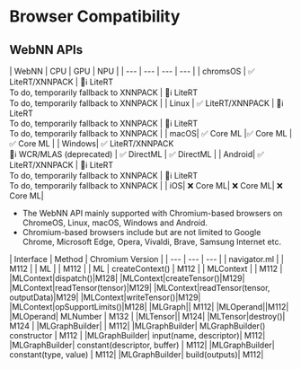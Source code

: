 
<div className="mdx-table">

# Browser Compatibility

## WebNN APIs

<div class="table">
| WebNN | CPU | GPU | NPU |
| --- | --- | --- | --- |
| <ChromeosIcon /> chromsOS	| ✅ LiteRT/XNNPACK | 🚀ℹ️  LiteRT<br />To do, temporarily fallback to XNNPACK | 🚀ℹ️  LiteRT<br />To do, temporarily fallback to XNNPACK | 
|<LinuxIcon /> Linux | ✅ LiteRT/XNNPACK |  🚀ℹ️  LiteRT<br />To do, temporarily fallback to XNNPACK |  🚀ℹ️  LiteRT<br />To do, temporarily fallback to XNNPACK | 
|<MacosIcon /> macOS| ✅ Core ML |✅ Core ML |✅ Core ML |
|<WindowsIcon /> Windows| ✅ LiteRT/XNNPACK<br />🚀ℹ️ WCR/MLAS (deprecated) | ✅ DirectML | ✅ DirectML | 
|<AndroidIcon /> Android| ✅ LiteRT/XNNPACK | 🚀ℹ️  LiteRT<br />To do, temporarily fallback to XNNPACK | 🚀ℹ️  LiteRT<br />To do, temporarily fallback to XNNPACK |
|<IosIcon /> iOS| ❌ Core ML| ❌ Core ML| ❌ Core ML| 
</div>

- The WebNN API mainly supported with Chromium-based browsers on ChromeOS, Linux, macOS, Windows and Android.
- Chromium-based browsers include but are not limited to Google Chrome, Microsoft Edge, Opera, Vivaldi, Brave, Samsung Internet etc.

<div class="table">
| Interface | Method | Chromium Version |
| --- | --- | --- |
| navigator.ml | | M112 |
| ML | | M112 |
| ML | createContext() | M112 |
| MLContext | | M112 |
|MLContext|dispatch()|M128|
|MLContext|createTensor()|M129|
|MLContext|readTensor(tensor)|M129|
|MLContext|readTensor(tensor, outputData)|M129|
|MLContext|writeTensor()|M129|
|MLContext|opSupportLimits()|M128|
|MLGraph|| M112|
|MLOperand||M112|
|MLOperand| MLNumber | M132 |
|MLTensor|| M124|
|MLTensor|destroy()| M124 |
|MLGraphBuilder| | M112|
|MLGraphBuilder| MLGraphBuilder() constructor | M112 | 
|MLGraphBuilder| input(name, descriptor)| M112|
|MLGraphBuilder| constant(descriptor, buffer) | M112|
|MLGraphBuilder| constant(type, value) | M112|
|MLGraphBuilder| build(outputs)| M112|
</div>

</div>